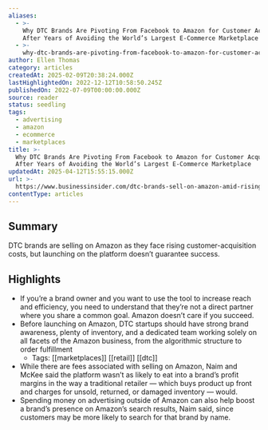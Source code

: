 ```yaml
---
aliases:
  - >-
    Why DTC Brands Are Pivoting From Facebook to Amazon for Customer Acquisition
    After Years of Avoiding the World’s Largest E-Commerce Marketplace
  - >-
    why-dtc-brands-are-pivoting-from-facebook-to-amazon-for-customer-acquisition-after-years-of-avoiding-the-worlds-largest-e-commerce-marketplace
author: Ellen Thomas
category: articles
createdAt: 2025-02-09T20:38:24.000Z
lastHighlightedOn: 2022-12-12T10:58:50.245Z
publishedOn: 2022-07-09T00:00:00.000Z
source: reader
status: seedling
tags:
  - advertising
  - amazon
  - ecommerce
  - marketplaces
title: >-
  Why DTC Brands Are Pivoting From Facebook to Amazon for Customer Acquisition
  After Years of Avoiding the World’s Largest E-Commerce Marketplace
updatedAt: 2025-04-12T15:55:15.000Z
url: >-
  https://www.businessinsider.com/dtc-brands-sell-on-amazon-amid-rising-customer-acquisition-costs-2022-6?r=US&IR=T
contentType: articles
---
```

## Summary

DTC brands are selling on Amazon as they face rising customer-acquisition costs, but launching on the platform doesn’t guarantee success.

## Highlights

- If you’re a brand owner and you want to use the tool to increase reach and efficiency, you need to understand that they’re not a direct partner where you share a common goal. Amazon doesn’t care if you succeed.
- Before launching on Amazon, DTC startups should have strong brand awareness, plenty of inventory, and a dedicated team working solely on all facets of the Amazon business, from the algorithmic structure to order fulfillment
    - Tags: [[marketplaces]] [[retail]] [[dtc]]
- While there are fees associated with selling on Amazon, Naim and McKee said the platform wasn’t as likely to eat into a brand’s profit margins in the way a traditional retailer — which buys product up front and charges for unsold, returned, or damaged inventory — would.
- Spending money on advertising outside of Amazon can also help boost a brand’s presence on Amazon’s search results, Naim said, since customers may be more likely to search for that brand by name.
